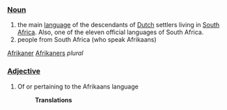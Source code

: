 ===[[Noun]]===

#the main [[language]] of the descendants of [[Dutch]] settlers living in [[South Africa]]. Also, one of the eleven official languages of South Africa.
#people from South Africa (who speak Afrikaans)
[[Afrikaner]]
[[Afrikaners]] ''plural''

===[[Adjective]]===
#Of or pertaining to the Afrikaans language
#:'''Translations'''